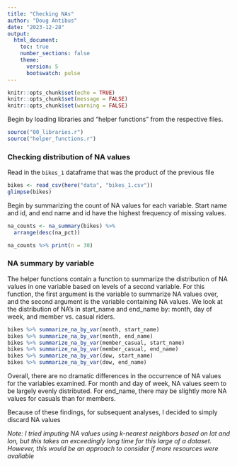 ---
title: "Checking NAs"
author: "Doug Antibus"
date: "2023-12-28"
output: 
  html_document:
    toc: true
    number_sections: false
    theme:
      version: 5
      bootswatch: pulse
---

```{r setup, include=FALSE, message = FALSE}
knitr::opts_chunk$set(echo = TRUE)
knitr::opts_chunk$set(message = FALSE)
knitr::opts_chunk$set(warning = FALSE)
```

Begin by loading libraries and "helper functions" from the respective files.

```{r libraries}
source("00_libraries.r")
source("helper_functions.r")
```

### Checking distribution of NA values

Read in the `bikes_1` dataframe that was the product of the previous file
```{r, cache = TRUE}
bikes <- read_csv(here("data", "bikes_1.csv"))
glimpse(bikes)
```


Begin by summarizing the count of NA values for each variable.  Start name and id,
and end name and id have the highest frequency of missing values.

```{r, cache = TRUE}
na_counts <- na_summary(bikes) %>% 
  arrange(desc(na_pct))

na_counts %>% print(n = 30)
```

### NA summary by variable

The helper functions contain a function to summarize the distribution of NA values in
one variable based on levels of a second variable.  For this function, the first argument is the variable to summarize NA values over, and the second argument is the 
variable containing NA values.  We look at the distribution of NA's in start_name and end_name by: month, day of week, and member vs. casual riders.

```{r cache = TRUE}
bikes %>% summarize_na_by_var(month, start_name)
bikes %>% summarize_na_by_var(month, end_name)
bikes %>% summarize_na_by_var(member_casual, start_name)
bikes %>% summarize_na_by_var(member_casual, end_name)
bikes %>% summarize_na_by_var(dow, start_name)
bikes %>% summarize_na_by_var(dow, end_name)
```

Overall, there are no dramatic differences in the occurrence of NA values for the 
variables examined.  For month and day of week, NA values seem to be largely evenly distributed.  For end_name, there may be slightly more NA values for casuals than for
members.  

Because of these findings, for subsequent analyses, I decided to simply discard NA values

*Note: I tried imputing NA values using k-nearest neighbors based on lat and lon,
but this takes an exceedingly long time for this large of a dataset.
However, this would be an approach to consider if more resources were available*


